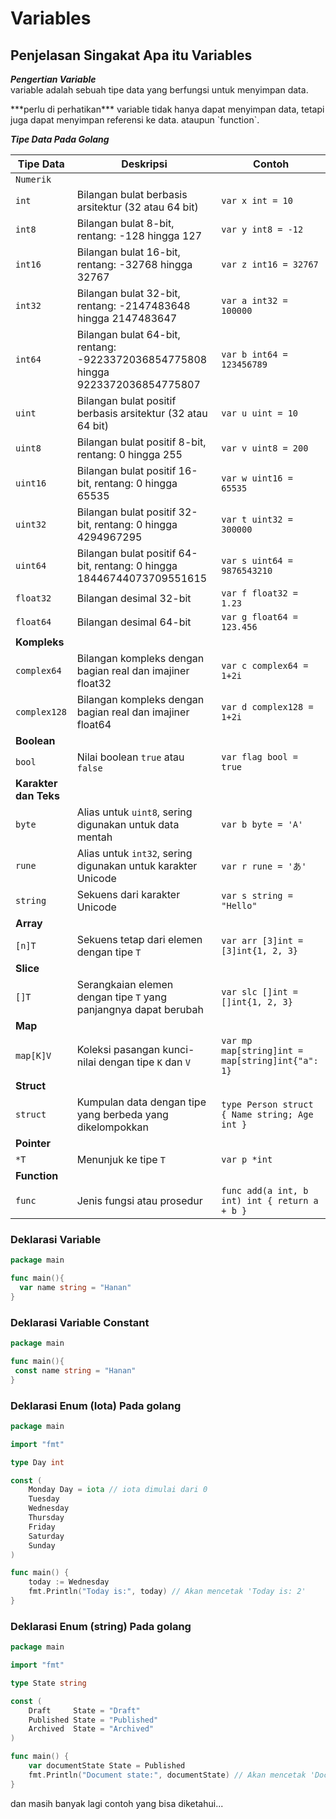 
# Variables

## Penjelasan Singakat Apa itu Variables

***Pengertian Variable*** <br />
variable adalah sebuah tipe data yang berfungsi untuk menyimpan data.


<Callout>
  ***perlu di perhatikan***
  variable tidak hanya dapat menyimpan data, tetapi juga dapat menyimpan referensi ke data.
  ataupun `function`.
</Callout>

***Tipe Data Pada Golang***

| Tipe Data          | Deskripsi                                                      | Contoh                                   |
|--------------------|----------------------------------------------------------------|------------------------------------------|
| `Numerik`          |                                                                |                                          |
| `int`              | Bilangan bulat berbasis arsitektur (32 atau 64 bit)            | `var x int = 10`                         |
| `int8`             | Bilangan bulat 8-bit, rentang: -128 hingga 127                 | `var y int8 = -12`                       |
| `int16`            | Bilangan bulat 16-bit, rentang: -32768 hingga 32767            | `var z int16 = 32767`                    |
| `int32`            | Bilangan bulat 32-bit, rentang: -2147483648 hingga 2147483647  | `var a int32 = 100000`                   |
| `int64`            | Bilangan bulat 64-bit, rentang: -9223372036854775808 hingga 9223372036854775807 | `var b int64 = 123456789`   |
| `uint`             | Bilangan bulat positif berbasis arsitektur (32 atau 64 bit)    | `var u uint = 10`                        |
| `uint8`            | Bilangan bulat positif 8-bit, rentang: 0 hingga 255            | `var v uint8 = 200`                      |
| `uint16`           | Bilangan bulat positif 16-bit, rentang: 0 hingga 65535         | `var w uint16 = 65535`                   |
| `uint32`           | Bilangan bulat positif 32-bit, rentang: 0 hingga 4294967295    | `var t uint32 = 300000`                  |
| `uint64`           | Bilangan bulat positif 64-bit, rentang: 0 hingga 18446744073709551615 | `var s uint64 = 9876543210`   |
| `float32`          | Bilangan desimal 32-bit                                        | `var f float32 = 1.23`                   |
| `float64`          | Bilangan desimal 64-bit                                        | `var g float64 = 123.456`                |
| **Kompleks**       |                                                                |                                          |
| `complex64`        | Bilangan kompleks dengan bagian real dan imajiner float32      | `var c complex64 = 1+2i`                 |
| `complex128`       | Bilangan kompleks dengan bagian real dan imajiner float64      | `var d complex128 = 1+2i`                |
| **Boolean**        |                                                                |                                          |
| `bool`             | Nilai boolean `true` atau `false`                              | `var flag bool = true`                   |
| **Karakter dan Teks** |                                                            |                                          |
| `byte`             | Alias untuk `uint8`, sering digunakan untuk data mentah        | `var b byte = 'A'`                       |
| `rune`             | Alias untuk `int32`, sering digunakan untuk karakter Unicode   | `var r rune = 'あ'`                      |
| `string`           | Sekuens dari karakter Unicode                                  | `var s string = "Hello"`                 |
| **Array**          |                                                                |                                          |
| `[n]T`             | Sekuens tetap dari elemen dengan tipe `T`                      | `var arr [3]int = [3]int{1, 2, 3}`       |
| **Slice**          |                                                                |                                          |
| `[]T`              | Serangkaian elemen dengan tipe `T` yang panjangnya dapat berubah| `var slc []int = []int{1, 2, 3}`         |
| **Map**            |                                                                |                                          |
| `map[K]V`          | Koleksi pasangan kunci-nilai dengan tipe `K` dan `V`           | `var mp map[string]int = map[string]int{"a": 1}` |
| **Struct**         |                                                                |                                          |
| `struct`           | Kumpulan data dengan tipe yang berbeda yang dikelompokkan      | `type Person struct { Name string; Age int }` |
| **Pointer**        |                                                                |                                          |
| `*T`               | Menunjuk ke tipe `T`                                           | `var p *int`                             |
| **Function**       |                                                                |                                          |
| `func`             | Jenis fungsi atau prosedur                                     | `func add(a int, b int) int { return a + b }` |




### Deklarasi Variable 
```go {4,4} copy showLineNumbers
package main

func main(){
  var name string = "Hanan"
}

```

### Deklarasi Variable Constant 
```go {4,4} copy showLineNumbers
package main

func main(){
 const name string = "Hanan"
}

```


### Deklarasi Enum (Iota) Pada golang
```go copy showLineNumbers
package main

import "fmt"

type Day int

const (
    Monday Day = iota // iota dimulai dari 0
    Tuesday
    Wednesday
    Thursday
    Friday
    Saturday
    Sunday
)

func main() {
    today := Wednesday
    fmt.Println("Today is:", today) // Akan mencetak 'Today is: 2'
}
```

### Deklarasi Enum (string) Pada golang
```go copy showLineNumbers
package main

import "fmt"

type State string

const (
    Draft     State = "Draft"
    Published State = "Published"
    Archived  State = "Archived"
)

func main() {
    var documentState State = Published
    fmt.Println("Document state:", documentState) // Akan mencetak 'Document state: Published'
}
```

dan masih banyak lagi contoh yang bisa diketahui...

